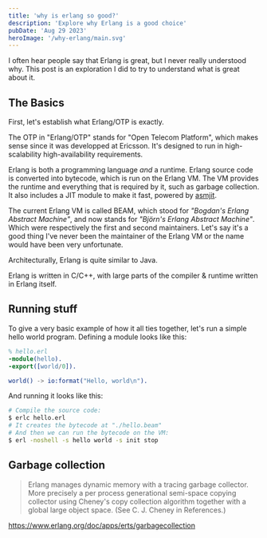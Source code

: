 ```yaml
---
title: 'why is erlang so good?'
description: 'Explore why Erlang is a good choice'
pubDate: 'Aug 29 2023'
heroImage: '/why-erlang/main.svg'
---
```


I often hear people say that Erlang is great, but I never really understood why. This post is an exploration I did to try to understand what is great about it.

## The Basics

First, let's establish what Erlang/OTP is exactly.

The OTP in "Erlang/OTP" stands for "Open Telecom Platform", which makes sense since it was developped
at Ericsson. It's designed to run in high-scalability high-availability requirements.

Erlang is both a programming language _and_ a runtime.
Erlang source code is converted into bytecode, which is run on the Erlang VM.
The VM provides the runtime and everything that is required by it, such as garbage collection.
It also includes a JIT module to make it fast, powered by [asmjit](https://github.com/asmjit/asmjit).

The current Erlang VM is called BEAM, which stood for _"Bogdan's Erlang Abstract Machine"_, and now stands
for _"Björn's Erlang Abstract Machine"_. Which were respectively the first and second maintainers. Let's
say it's a good thing I've never been the maintainer of the Erlang VM or the name would have been very
unfortunate.

Architecturally, Erlang is quite similar to Java.

Erlang is written in C/C++, with large parts of the compiler & runtime written in Erlang itself.

## Running stuff

To give a very basic example of how it all ties together, let's run a simple hello world program.
Defining a module looks like this:


```erlang
% hello.erl
-module(hello).
-export([world/0]).

world() -> io:format("Hello, world\n").
```

And running it looks like this:

```sh
# Compile the source code:
$ erlc hello.erl
# It creates the bytecode at "./hello.beam"
# And then we can run the bytecode on the VM:
$ erl -noshell -s hello world -s init stop
```

## Garbage collection

> Erlang manages dynamic memory with a tracing garbage collector. More precisely a per process generational semi-space copying collector using Cheney's copy collection algorithm together with a global large object space. (See C. J. Cheney in References.)

https://www.erlang.org/doc/apps/erts/garbagecollection

